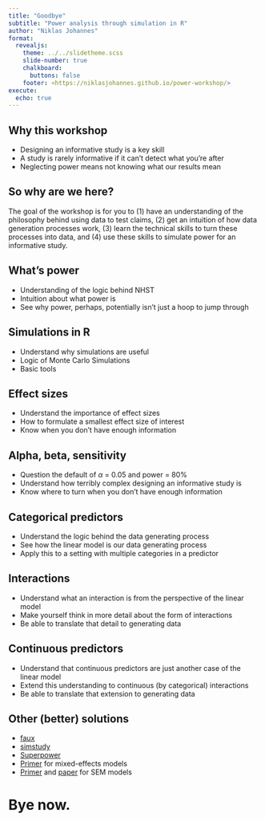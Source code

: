 ```yaml
---
title: "Goodbye"
subtitle: "Power analysis through simulation in R"
author: "Niklas Johannes"
format: 
  revealjs:
    theme: ../../slidetheme.scss
    slide-number: true
    chalkboard: 
      buttons: false
    footer: <https://niklasjohannes.github.io/power-workshop/>
execute:
  echo: true
---
```


## Why this workshop

- Designing an informative study is a key skill
- A study is rarely informative if it can't detect what you're after
- Neglecting power means not knowing what our results mean

## So why are we here?

The goal of the workshop is for you to (1) have an understanding of the philosophy behind using data to test claims, (2) get an intuition of how data generation processes work, (3) learn the technical skills to turn these processes into data, and (4) use these skills to simulate power for an informative study.

## What's power

-   Understanding of the logic behind NHST
-   Intuition about what power is
-   See why power, perhaps, potentially isn't just a hoop to jump through

## Simulations in R

- Understand why simulations are useful
- Logic of Monte Carlo Simulations
- Basic tools

## Effect sizes

- Understand the importance of effect sizes
- How to formulate a smallest effect size of interest
- Know when you don't have enough information

## Alpha, beta, sensitivity

- Question the default of $\alpha$ = 0.05 and power = 80%
- Understand how terribly complex designing an informative study is
- Know where to turn when you don't have enough information

## Categorical predictors

- Understand the logic behind the data generating process
- See how the linear model is our data generating process
- Apply this to a setting with multiple categories in a predictor

## Interactions

- Understand what an interaction is from the perspective of the linear model
- Make yourself think in more detail about the form of interactions
- Be able to translate that detail to generating data

## Continuous predictors

- Understand that continuous predictors are just another case of the linear model
- Extend this understanding to continuous (by categorical) interactions
- Be able to translate that extension to generating data

## Other (better) solutions

- [faux](https://debruine.github.io/faux/)
- [simstudy](https://cran.r-project.org/web/packages/simstudy/vignettes/simstudy.html)
- [Superpower](https://cran.r-project.org/web/packages/Superpower/vignettes/intro_to_superpower.html)
- [Primer](https://journals.sagepub.com/doi/pdf/10.1177/2515245920965119) for mixed-effects models
- [Primer](https://philippmasur.de/2020/03/11/how-to-estimate-power-for-structural-equation-models-simulations-in-r/) and [paper](https://journals.sagepub.com/doi/full/10.1177/2515245920918253) for SEM models

# Bye now.